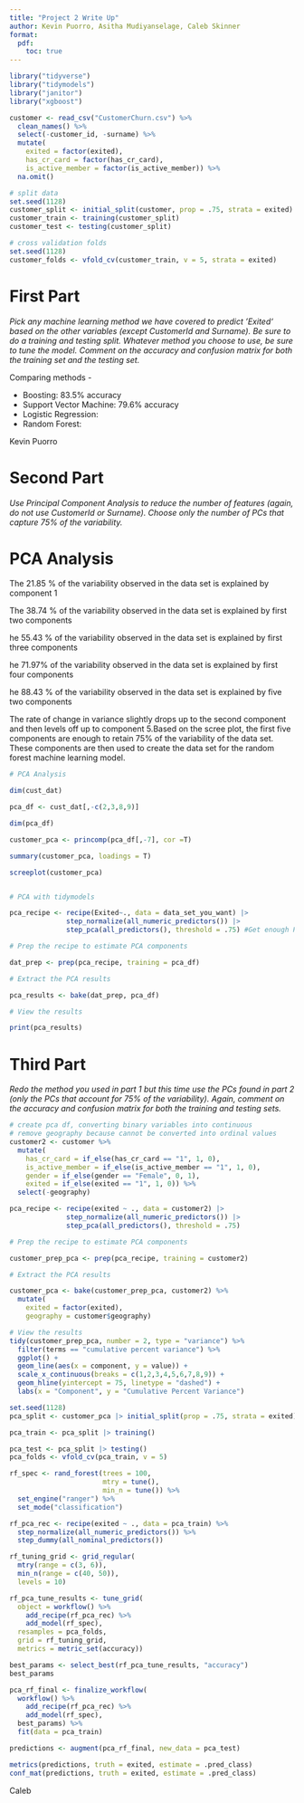 ```yaml
---
title: "Project 2 Write Up"
author: Kevin Puorro, Asitha Mudiyanselage, Caleb Skinner
format:
  pdf:
    toc: true
---
```


```r
library("tidyverse")
library("tidymodels")
library("janitor")
library("xgboost")
```

```r
customer <- read_csv("CustomerChurn.csv") %>%
  clean_names() %>%
  select(-customer_id, -surname) %>%
  mutate(
    exited = factor(exited),
    has_cr_card = factor(has_cr_card),
    is_active_member = factor(is_active_member)) %>%
  na.omit()

# split data
set.seed(1128)
customer_split <- initial_split(customer, prop = .75, strata = exited)
customer_train <- training(customer_split)
customer_test <- testing(customer_split)

# cross validation folds
set.seed(1128)
customer_folds <- vfold_cv(customer_train, v = 5, strata = exited)
```

# First Part

*Pick any machine learning method we have covered to predict ‘Exited‘ based on the other variables (except CustomerId and Surname). Be sure to do a training and testing split. Whatever method you choose to use, be sure to tune the model. Comment on the accuracy and confusion matrix for both the training set and the testing set.*

Comparing methods -

* Boosting: 83.5% accuracy
* Support Vector Machine: 79.6% accuracy
* Logistic Regression:
* Random Forest: 

Kevin Puorro

# Second Part

*Use Principal Component Analysis to reduce the number of features (again, do not use CustomerId or Surname). Choose only the number of PCs that capture 75% of the variability.*

# PCA Analysis

The 21.85 % of the variability observed in the data set is explained by component 1

The 38.74 % of the variability observed in the data set is explained by first two components

he 55.43 % of the variability observed in the data set is explained by first three components

he 71.97% of the variability observed in the data set is explained by first four components

he 88.43 % of the variability observed in the data set is explained by five two components

The rate of change in variance slightly drops up to the second component and then levels off up to component 5.Based on the scree plot, the first five components are enough to retain 75% of the variability of the data set. These components are then used to create the data set for the random forest machine learning model.



```r

# PCA Analysis

dim(cust_dat)

pca_df <- cust_dat[,-c(2,3,8,9)]

dim(pca_df)

customer_pca <- princomp(pca_df[,-7], cor =T)

summary(customer_pca, loadings = T)

screeplot(customer_pca)


# PCA with tidymodels

pca_recipe <- recipe(Exited~., data = data_set_you_want) |>
              step_normalize(all_numeric_predictors()) |>
              step_pca(all_predictors(), threshold = .75) #Get enough PCs to get 75% of varianc

# Prep the recipe to estimate PCA components

dat_prep <- prep(pca_recipe, training = pca_df)

# Extract the PCA results

pca_results <- bake(dat_prep, pca_df)

# View the results

print(pca_results)

```

# Third Part

*Redo the method you used in part 1 but this time use the PCs found in part 2 (only the PCs that account for 75% of the variability). Again, comment on the accuracy and confusion matrix for both the training and testing sets.*

```r
# create pca df, converting binary variables into continuous
# remove geography because cannot be converted into ordinal values
customer2 <- customer %>%
  mutate(
    has_cr_card = if_else(has_cr_card == "1", 1, 0),
    is_active_member = if_else(is_active_member == "1", 1, 0),
    gender = if_else(gender == "Female", 0, 1),
    exited = if_else(exited == "1", 1, 0)) %>%
  select(-geography)

pca_recipe <- recipe(exited ~ ., data = customer2) |>
              step_normalize(all_numeric_predictors()) |>
              step_pca(all_predictors(), threshold = .75)

# Prep the recipe to estimate PCA components

customer_prep_pca <- prep(pca_recipe, training = customer2)

# Extract the PCA results

customer_pca <- bake(customer_prep_pca, customer2) %>%
  mutate(
    exited = factor(exited),
    geography = customer$geography)

# View the results
tidy(customer_prep_pca, number = 2, type = "variance") %>%
  filter(terms == "cumulative percent variance") %>%
  ggplot() +
  geom_line(aes(x = component, y = value)) +
  scale_x_continuous(breaks = c(1,2,3,4,5,6,7,8,9)) +
  geom_hline(yintercept = 75, linetype = "dashed") +
  labs(x = "Component", y = "Cumulative Percent Variance")

set.seed(1128)
pca_split <- customer_pca |> initial_split(prop = .75, strata = exited)

pca_train <- pca_split |> training()

pca_test <- pca_split |> testing()
pca_folds <- vfold_cv(pca_train, v = 5)
```

```r
rf_spec <- rand_forest(trees = 100,
                       mtry = tune(),
                       min_n = tune()) %>%
  set_engine("ranger") %>%
  set_mode("classification")

rf_pca_rec <- recipe(exited ~ ., data = pca_train) %>%
  step_normalize(all_numeric_predictors()) %>%
  step_dummy(all_nominal_predictors())

rf_tuning_grid <- grid_regular(
  mtry(range = c(3, 6)),
  min_n(range = c(40, 50)),
  levels = 10)

rf_pca_tune_results <- tune_grid(
  object = workflow() %>%
    add_recipe(rf_pca_rec) %>%
    add_model(rf_spec),
  resamples = pca_folds,
  grid = rf_tuning_grid,
  metrics = metric_set(accuracy))

best_params <- select_best(rf_pca_tune_results, "accuracy")
best_params

pca_rf_final <- finalize_workflow(
  workflow() %>%
    add_recipe(rf_pca_rec) %>%
    add_model(rf_spec),
  best_params) %>%
  fit(data = pca_train)

predictions <- augment(pca_rf_final, new_data = pca_test)

metrics(predictions, truth = exited, estimate = .pred_class)
conf_mat(predictions, truth = exited, estimate = .pred_class)
```


Caleb



